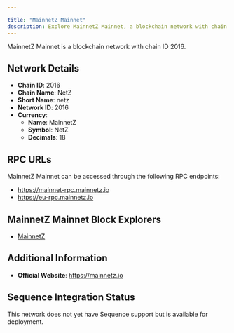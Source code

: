 ```yaml
---

title: "MainnetZ Mainnet"
description: Explore MainnetZ Mainnet, a blockchain network with chain ID 2016. Learn about its native currency, MainnetZ, and how to interact with the network.
---
```




MainnetZ Mainnet is a blockchain network with chain ID 2016.

## Network Details

- **Chain ID**: 2016
- **Chain Name**: NetZ
- **Short Name**: netz
- **Network ID**: 2016
- **Currency**: 
  - **Name**: MainnetZ
  - **Symbol**: NetZ
  - **Decimals**: 18

## RPC URLs

MainnetZ Mainnet can be accessed through the following RPC endpoints:

- https://mainnet-rpc.mainnetz.io
- https://eu-rpc.mainnetz.io

## MainnetZ Mainnet Block Explorers

- [MainnetZ](https://explorer.mainnetz.io)

## Additional Information

- **Official Website**: https://mainnetz.io

## Sequence Integration Status

This network does not yet have Sequence support but is available for deployment.
